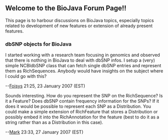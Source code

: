 == Welcome to the BioJava Forum Page!! ==


This page is to harbour discussions on BioJava topics, especially topics related to development of new features or extension of already present features.

=== dbSNP objects for BioJava ===

I started working with a research team focusing in genomics and observed that there is nothing in BioJava to deal with dbSNP infos. I setup a (very) simple NCBIdbSNP class that can fetch single dbSNP entries and represent them as RichSequences. Anybody would have insights on the subject where I could go with this?

--[[User:Foisys|Foisys]] 21:25, 23 January 2007 (EST)

Sounds interesting. How do you represent the SNP on the RichSequence? Is it a Feature? Does dbSNP contain frequency information for the SNPs? If it does it would be possible to represent each SNP as a Distribution. You could make a simple extension of RichFeature that stores a Distribution or possibly embed it into the RichAnnotation for the feature (best to do it as a string rather than as a Distribution in this case).

--[[User:Mark|Mark]] 23:33, 27 January 2007 (EST)